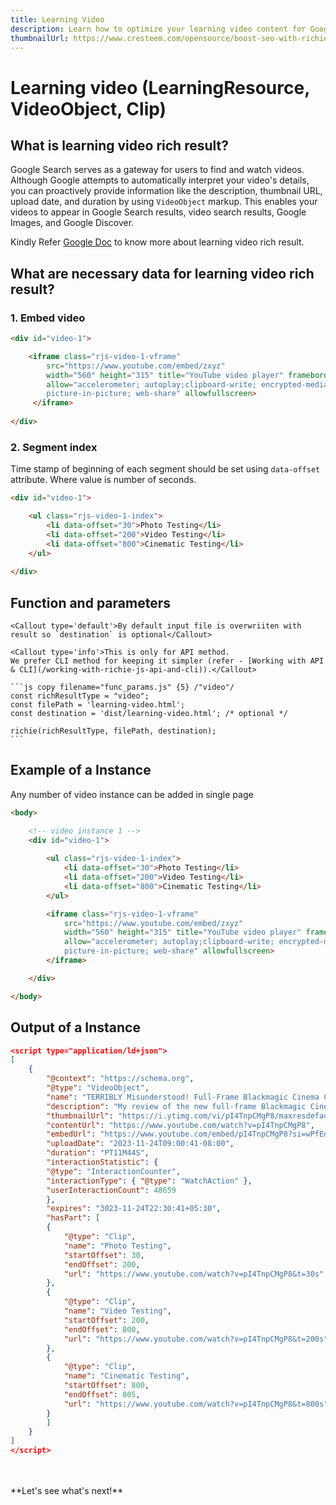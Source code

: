 ```yaml
---
title: Learning Video
description: Learn how to optimize your learning video content for Google search results, including the necessary data for learning video rich results, and improve your video's visibility and engagement.
thumbnailUrl: https://www.cresteem.com/opensource/boost-seo-with-richie-js/thumbnail.png
---
```


# Learning video (LearningResource, VideoObject, Clip)

## What is learning video rich result?
Google Search serves as a gateway for users to find and watch videos. Although Google attempts to automatically interpret your video's details, you can proactively provide information like the description, thumbnail URL, upload date, and duration by using `VideoObject` markup. This enables your videos to appear in Google Search results, video search results, Google Images, and Google Discover.

Kindly Refer [Google Doc](https://developers.google.com/search/docs/appearance/structured-data/video) to know more about learning video rich result.

## What are necessary data for learning video rich result?

### 1. Embed video

```html copy filename="learning-video.html" /class="rjs-video-1-vframe"/ /div/ /iframe/
<div id="video-1">

    <iframe class="rjs-video-1-vframe"      
        src="https://www.youtube.com/embed/zxyz"
        width="560" height="315" title="YouTube video player" frameborder="0" 
        allow="accelerometer; autoplay;clipboard-write; encrypted-media; gyroscope; 
        picture-in-picture; web-share" allowfullscreen>
     </iframe>
    
</div>
```

### 2. Segment index
<Callout>Time stamp of beginning of each segment should be set using `data-offset` attribute. Where value is number of seconds.</Callout>

```html copy filename="learning-video.html" /class="rjs-video-1-index"/ /ul/ /div/ /data-offset=/ {4-6}
<div id="video-1">

    <ul class="rjs-video-1-index">
        <li data-offset="30">Photo Testing</li>
        <li data-offset="200">Video Testing</li>
        <li data-offset="800">Cinematic Testing</li>
    </ul>
    
</div>
```
    
## Function and parameters
    
    <Callout type='default'>By default input file is overwriiten with result so `destination` is optional</Callout>

    <Callout type='info'>This is only for API method.
    We prefer CLI method for keeping it simpler (refer - [Working with API & CLI](/working-with-richie-js-api-and-cli)).</Callout>

    ```js copy filename="func_params.js" {5} /"video"/
    const richResultType = "video";
    const filePath = 'learning-video.html';
    const destination = 'dist/learning-video.html'; /* optional */
    
    richie(richResultType, filePath, destination);
    ```

## Example of a Instance
<Callout type="info">Any number of video instance can be added in single page</Callout>

```html copy filename="learning-video.html"
<body>

	<!-- video instance 1 -->
	<div id="video-1">
	
		<ul class="rjs-video-1-index">
			<li data-offset="30">Photo Testing</li>
			<li data-offset="200">Video Testing</li>
			<li data-offset="800">Cinematic Testing</li>
		</ul>

	    <iframe class="rjs-video-1-vframe"      
            src="https://www.youtube.com/embed/zxyz"
            width="560" height="315" title="YouTube video player" frameborder="0" 
            allow="accelerometer; autoplay;clipboard-write; encrypted-media; gyroscope; 
            picture-in-picture; web-share" allowfullscreen>
        </iframe>

	</div>

</body>
```

## Output of a Instance

```json filename="learning-video.html" copy
<script type="application/ld+json">
[
    {
        "@context": "https://schema.org",
        "@type": "VideoObject",
        "name": "TERRIBLY Misunderstood! Full-Frame Blackmagic Cinema Camera 6K [Review w/ Footage] - YouTube",
        "description": "My review of the new full-frame Blackmagic Cinema Camera 6K with lots of beautiful footage...⚡︎ Blackmagic Cinema Camera 6K 👉🏻 https://amzn.to/3uB3mBx⚡︎ Mo...",
        "thumbnailUrl": "https://i.ytimg.com/vi/pI4TnpCMgP8/maxresdefault.jpg",
        "contentUrl": "https://www.youtube.com/watch?v=pI4TnpCMgP8",
        "embedUrl": "https://www.youtube.com/embed/pI4TnpCMgP8?si=wPfEdco5EIZ9oaMW",
        "uploadDate": "2023-11-24T09:00:41-08:00",
        "duration": "PT11M44S",
        "interactionStatistic": {
        "@type": "InteractionCounter",
        "interactionType": { "@type": "WatchAction" },
        "userInteractionCount": 48659
        },
        "expires": "3023-11-24T22:30:41+05:30",
        "hasPart": [
        {
            "@type": "Clip",
            "name": "Photo Testing",
            "startOffset": 30,
            "endOffset": 200,
            "url": "https://www.youtube.com/watch?v=pI4TnpCMgP8&t=30s"
        },
        {
            "@type": "Clip",
            "name": "Video Testing",
            "startOffset": 200,
            "endOffset": 800,
            "url": "https://www.youtube.com/watch?v=pI4TnpCMgP8&t=200s"
        },
        {
            "@type": "Clip",
            "name": "Cinematic Testing",
            "startOffset": 800,
            "endOffset": 805,
            "url": "https://www.youtube.com/watch?v=pI4TnpCMgP8&t=800s"
        }
        ]
    }
]
</script>
```
<br/>
<br/>
**Let's see what's next!**